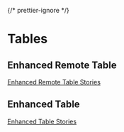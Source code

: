 
{/* prettier-ignore */}
<Meta title="Components/Tables" />

# Tables

## Enhanced Remote Table


<Description of={EnhancedRemoteTable} />

[Enhanced Remote Table Stories](?path=/docs/components-tables-enhancedremotetable--docs)

<Canvas of={EnhancedRemoteTableStories.Default} />

## Enhanced Table


<Description of={EnhancedTable} />

[Enhanced Table Stories](?path=/docs/components-tables-enhancedtable--docs)

<Canvas of={EnhancedTableStories.Default} />
